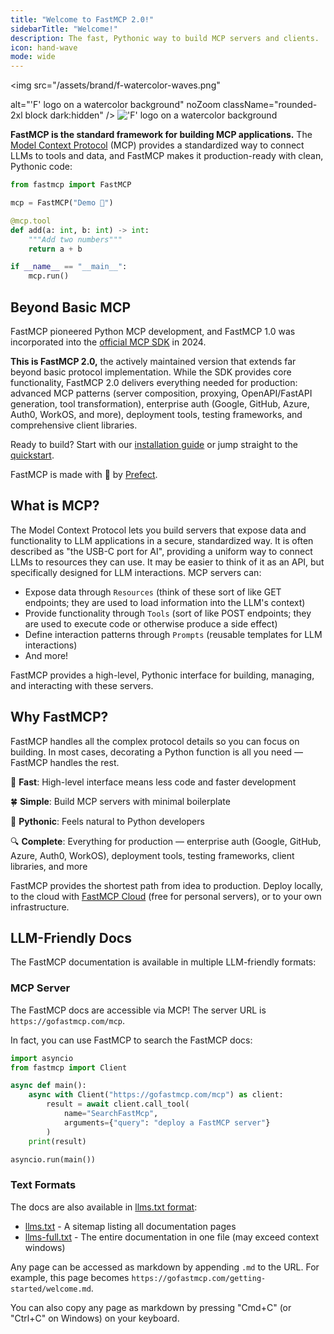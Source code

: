 ```yaml
---
title: "Welcome to FastMCP 2.0!"
sidebarTitle: "Welcome!"
description: The fast, Pythonic way to build MCP servers and clients.
icon: hand-wave
mode: wide
---
```

<img 
  src="/assets/brand/f-watercolor-waves.png" 
  
  alt="'F' logo on a watercolor background"
  noZoom
  className="rounded-2xl block dark:hidden"
  />
<img 
  src="/assets/brand/f-watercolor-waves-dark.png" 
  alt="'F' logo on a watercolor background"
  noZoom
  className="rounded-2xl hidden dark:block"
  />


**FastMCP is the standard framework for building MCP applications.** The [Model Context Protocol](https://modelcontextprotocol.io/) (MCP) provides a standardized way to connect LLMs to tools and data, and FastMCP makes it production-ready with clean, Pythonic code:

```python {1}
from fastmcp import FastMCP

mcp = FastMCP("Demo 🚀")

@mcp.tool
def add(a: int, b: int) -> int:
    """Add two numbers"""
    return a + b

if __name__ == "__main__":
    mcp.run()
```


## Beyond Basic MCP

FastMCP pioneered Python MCP development, and FastMCP 1.0 was incorporated into the [official MCP SDK](https://github.com/modelcontextprotocol/python-sdk) in 2024.

**This is FastMCP 2.0,** the actively maintained version that extends far beyond basic protocol implementation. While the SDK provides core functionality, FastMCP 2.0 delivers everything needed for production: advanced MCP patterns (server composition, proxying, OpenAPI/FastAPI generation, tool transformation), enterprise auth (Google, GitHub, Azure, Auth0, WorkOS, and more), deployment tools, testing frameworks, and comprehensive client libraries.

Ready to build? Start with our [installation guide](/getting-started/installation) or jump straight to the [quickstart](/getting-started/quickstart).

FastMCP is made with 💙 by [Prefect](https://www.prefect.io/).

## What is MCP?

The Model Context Protocol lets you build servers that expose data and functionality to LLM applications in a secure, standardized way. It is often described as "the USB-C port for AI", providing a uniform way to connect LLMs to resources they can use. It may be easier to think of it as an API, but specifically designed for LLM interactions. MCP servers can:

- Expose data through `Resources` (think of these sort of like GET endpoints; they are used to load information into the LLM's context)
- Provide functionality through `Tools` (sort of like POST endpoints; they are used to execute code or otherwise produce a side effect)
- Define interaction patterns through `Prompts` (reusable templates for LLM interactions)
- And more!

FastMCP provides a high-level, Pythonic interface for building, managing, and interacting with these servers.

## Why FastMCP?

FastMCP handles all the complex protocol details so you can focus on building. In most cases, decorating a Python function is all you need — FastMCP handles the rest.

🚀 **Fast**: High-level interface means less code and faster development

🍀 **Simple**: Build MCP servers with minimal boilerplate

🐍 **Pythonic**: Feels natural to Python developers

🔍 **Complete**: Everything for production — enterprise auth (Google, GitHub, Azure, Auth0, WorkOS), deployment tools, testing frameworks, client libraries, and more

FastMCP provides the shortest path from idea to production. Deploy locally, to the cloud with [FastMCP Cloud](https://fastmcp.cloud) (free for personal servers), or to your own infrastructure.




## LLM-Friendly Docs

The FastMCP documentation is available in multiple LLM-friendly formats:

### MCP Server

The FastMCP docs are accessible via MCP! The server URL is `https://gofastmcp.com/mcp`. 

In fact, you can use FastMCP to search the FastMCP docs:

```python
import asyncio
from fastmcp import Client

async def main():
    async with Client("https://gofastmcp.com/mcp") as client:
        result = await client.call_tool(
            name="SearchFastMcp", 
            arguments={"query": "deploy a FastMCP server"}
        )
    print(result)

asyncio.run(main())
```

### Text Formats

The docs are also available in [llms.txt format](https://llmstxt.org/):
- [llms.txt](https://gofastmcp.com/llms.txt) - A sitemap listing all documentation pages
- [llms-full.txt](https://gofastmcp.com/llms-full.txt) - The entire documentation in one file (may exceed context windows)

Any page can be accessed as markdown by appending `.md` to the URL. For example, this page becomes `https://gofastmcp.com/getting-started/welcome.md`.

You can also copy any page as markdown by pressing "Cmd+C" (or "Ctrl+C" on Windows) on your keyboard.
